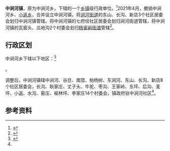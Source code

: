 {{中国乡级行政区|14/01/07/200/000}}

'''中涧河镇'''，原为中涧河乡，{{PRC admin/fullname|14/01/07/200/000|3}}下辖的一个[[乡镇|乡镇]]级行政单位。<ref>{{PRC admin/ref sgc|{{PRC admin/parent|14/01/07/200/000}}}}</ref>2021年4月，撤销中涧河乡、[[小返乡|小返乡]]，合并设立中涧河镇，将[[涧河街道_(太原市)|涧河街道]]的东山、长沟、新店3个社区居委会划归中涧河镇管辖。将中涧河镇的七府坟社区居委会划归涧河街道管辖，将中涧河镇的瓦窑头、瓜地沟2个村委会划归[[杨家峪街道|杨家峪街道]]管辖<ref name=":0">{{Cite web|title=太原市乡级行政区划变更情况- 太原本地宝|url=http://m.ty.bendibao.com/news/51532.shtm|access-date=2022-06-10|work=m.ty.bendibao.com|language=zh-CN}}</ref>。

== 行政区划 ==

中涧河乡下辖以下地区：<ref>{{PRC admin/ref sgc|14/01/07/200/000}}</ref>

{{PRC admin/children|14/01/07/200/000}}。

调整后，中涧河镇辖中涧河、谷旦、南窊、柏杨树、东涧河、东山、长沟、新店8个社区居委会，长沟、耿家庄、丈子头、牛驼、枣沟、王家岭、东坪、后沟、麦坪、小返、水沟、窑庄、榆林坪、李家庄14个村委会，镇政府驻中涧河社区<ref name=":0" />。

== 参考资料 ==

{{reflist}}

{{行政区划小作品}}
{{PRC admin/navcat|14/01/07/200/000}}
